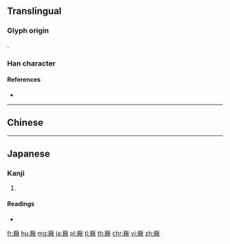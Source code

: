 {{also|廠}}
==Translingual==

===Glyph origin===
{{Han etym}}
{{Han compound|敞|厂|c1=p|c2=s|ls=psc}}.

===Han character===
{{Han char|rn=27|rad=厂|as=12|sn=14|four=|canj=MFBK,XMFBK|ids=⿸厂敞}}

====References====
* {{Han ref|kx=0163.041|dkj=03034|dj=0371.050|hdz=10078.020|uh=53B0|ud=21424}}

----

==Chinese==
{{zh-see|廠|v}}

----

==Japanese==

===Kanji===
{{ja-kanji|grade=|rs=厂12}}

# {{defn|lang=ja|sort=厂12}}

====Readings====
* {{ja-readings|on=[[しょう]] (shō)|kun=[[うまや]] (umaya)}}

[[fr:厰]]
[[hu:厰]]
[[mg:厰]]
[[ja:厰]]
[[pl:厰]]
[[tl:厰]]
[[th:厰]]
[[chr:厰]]
[[vi:厰]]
[[zh:厰]]